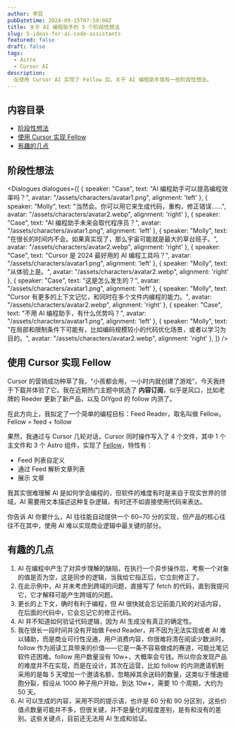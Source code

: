```yaml
---
author: 李昆
pubDatetime: 2024-09-15T07:59:00Z
title: 关于 AI 编程助手的 5 个阶段性想法
slug: 5-ideas-for-ai-code-assistants
featured: false
draft: false
tags:
  - Astro
  - Cursor AI
description:
  在使用 Cursor AI 实现了 Fellow 后，关于 AI 编程助手我有一些阶段性想法。
---
```


## 内容目录

* [阶段性想法](#阶段性想法)
* [使用 Cursor 实现 Fellow](#使用-cursor-实现-fellow)
* [有趣的几点](#有趣的几点)


## 阶段性想法

<Dialogues dialogues={[
  { speaker: "Case", text: "AI 编程助手可以提高编程效率吗？", avatar: "/assets/characters/avatar1.png", alignment: 'left'  },
  { speaker: "Molly", text: "当然会。你可以用它来生成代码，重构，修正错误……", avatar: "/assets/characters/avatar2.webp", alignment: 'right' },
  { speaker: "Case", text: "AI 编程助手未来会取代程序员？", avatar: "/assets/characters/avatar1.png", alignment: 'left'  },
  { speaker: "Molly", text: "在很长的时间内不会。如果真实现了，那么宇宙可能就是最大的草台班子。", avatar: "/assets/characters/avatar2.webp", alignment: 'right' },
  { speaker: "Case", text: "Cursor 是 2024 最好用的 AI 编程工具吗？", avatar: "/assets/characters/avatar1.png", alignment: 'left'  },
  { speaker: "Molly", text: "从体验上是。", avatar: "/assets/characters/avatar2.webp", alignment: 'right' },
  { speaker: "Case", text: "这是怎么发生的？", avatar: "/assets/characters/avatar1.png", alignment: 'left'  },
  { speaker: "Molly", text: "Cursor 有更多的上下文记忆，和同时在多个文件内编程的能力。", avatar: "/assets/characters/avatar2.webp", alignment: 'right' },
  { speaker: "Case", text: "不用 AI 编程助手，有什么优势吗？", avatar: "/assets/characters/avatar1.png", alignment: 'left'  },
  { speaker: "Molly", text: "在局部和限制条件下可能有，比如编码规模较小的代码优化场景，或者以学习为目的。", avatar: "/assets/characters/avatar2.webp", alignment: 'right' },
]} />

## 使用 Cursor 实现 Fellow

Cursor 的营销成功种草了我，“小孩都会用，一小时内就创建了游戏”，今天我终于下载并体验了它。我在近期热门主题中挑选了 **内容订阅**，似乎是风口，比如老牌的 Reeder 更新了新产品，以及 DIYgod 的 follow 内测了。

在此方向上，我拟定了一个简单的编程目标：Feed Reader，取名叫做 Fellow。Fellow = feed + follow

果然，我通过与 Cursor 几轮对话，Cursor 同时操作写入了 4 个文件，其中 1 个主文件和 3 个 Astro 组件，实现了 [Fellow](https://likun.cc/fellow)，特性有：

* Feed 列表自定义
* 通过 Feed 解析文章列表
* 展示 文章

我其实很难理解 AI 是如何学会编程的，但软件的难度有时是来自于现实世界的领域，AI 需要用文本描述这种复杂逻辑，有时还不如直接使用代码来表达。

你告诉 AI 你要什么，AI 往往能自动提供一个 60~70 分的实现，但产品的核心往往不在其中，使用 AI 难以实现商业逻辑中最关键的部分。

## 有趣的几点

1. AI 在编程中产生了对异步理解的缺陷，在执行一个异步操作后，考察一个对象的值是否为空，这是同步的逻辑，当我给它指正后，它立刻修正了。
2. 在此示例中，AI 并未考虑到跨域的问题，直接写了 fetch 的代码，直到我提问它，它才解释可能产生跨域的问题。
3. 更长的上下文，确时有利于编程，但 AI 很快就会忘记前面几轮的对话内容，在后面的代码中，它会忘记它的修正代码。
4. AI 并不知道如何验证代码逻辑，因为 AI 生成没有真正的确定性。
5. 我在很长一段时间并没有开始做 Feed Reader，并不因为无法实现或者 AI 难以辅助，而是商业可行性没通，用户消费内容，你很难将清在阅读少数派时，follow 作为阅读工具带来的价值——它是一条不容易做成的赛道，可能比笔记软件还困难。follow 用户数量没有 10w+，大概率会亏钱。所以你会发现产品的难度并不在实现，而是在设计，其次在运营，比如 follow 的内测邀请机制采用的是每 5 天增加一个邀请名额，忽略掉其余送码的数量，这类似于慢速细胞分裂，假设从 1000 种子用户开始，到达 10w+，需要 10 个周期，大约为 50 天。
6. AI 可以生成的内容，采用不同的提示语，也许是 60 分和 90 分区别，这些价值点数量可能并不多，但很关键，并不是量化的程度差别，是有和没有的差别。这些关键点，目前还无法用 AI 生成和验证。




